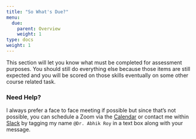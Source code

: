 ```yaml
---
title: "So What's Due?"
menu:
  due:
    parent: Overview
    weight: 1
type: docs
weight: 1
---
```


This section will let you know what must be completed for assessment purposes. You should still do everything else because those items are still expected and you will be scored on those skills eventually on some other course related task.

### Need Help?
I always prefer a face to face meeting if possible but since that's not possible, you can schedule a Zoom via the [Calendar](https://calendly.com/nopiecharts/short30){target="_blank"} or contact me within [Slack](http:/2021edp617.slack.com){target="_blank"} by tagging my name `@Dr. Abhik Roy` in a text box along with your message.